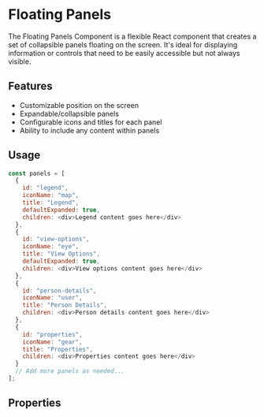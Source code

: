 
<Meta of={stories} />

# Floating Panels

The Floating Panels Component is a flexible React component that creates a set of collapsible panels floating on the screen. It's ideal for displaying information or controls that need to be easily accessible but not always visible.

## Features

- Customizable position on the screen
- Expandable/collapsible panels
- Configurable icons and titles for each panel
- Ability to include any content within panels

## Usage

```js run
const panels = [
  {
    id: "legend",
    iconName: "map",
    title: "Legend",
    defaultExpanded: true,
    children: <div>Legend content goes here</div>
  },
  {
    id: "view-options",
    iconName: "eye",
    title: "View Options",
    defaultExpanded: true,
    children: <div>View options content goes here</div>
  },
  {
    id: "person-details",
    iconName: "user",
    title: "Person Details",
    children: <div>Person details content goes here</div>
  },
  {
    id: "properties",
    iconName: "gear",
    title: "Properties",
    children: <div>Properties content goes here</div>
  }
  // Add more panels as needed...
];
```

<Canvas of={stories.defaultFloatingPanels} />

## Properties

<Controls component={FloatingPanels} />
